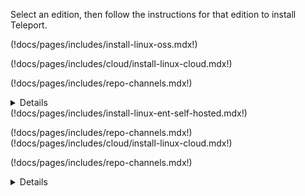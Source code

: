 Select an edition, then follow the instructions for that edition to install Teleport.

<Tabs dropdownView dropdownCaption="Teleport Edition">
  <TabItem label="Teleport Community Edition">

  (!docs/pages/includes/install-linux-oss.mdx!)

  </TabItem>
  <TabItem label="Teleport Team">
  (!docs/pages/includes/cloud/install-linux-cloud.mdx!)

  (!docs/pages/includes/repo-channels.mdx!)

  <Details title="Is my Teleport instance compatible with Teleport Team?">

  Before installing a `teleport` binary with a version besides
  v(=cloud.major_version=), read our compatibility rules to ensure that the
  binary is compatible with Teleport Cloud.

  (!docs/pages/includes/compatibility.mdx!)

  </Details>

  </TabItem>
  <TabItem label="Teleport Enterprise">
  (!docs/pages/includes/install-linux-ent-self-hosted.mdx!)

  (!docs/pages/includes/repo-channels.mdx!)
  </TabItem>
  <TabItem label="Teleport Enterprise Cloud">
  (!docs/pages/includes/cloud/install-linux-cloud.mdx!)

  (!docs/pages/includes/repo-channels.mdx!)
  <Details title="Is my Teleport instance compatible with Teleport Enterprise Cloud?">

  Before installing a `teleport` binary with a version besides v(=cloud.major_version=),
  read our compatibility rules to ensure that the binary is compatible with
  Teleport Enterprise Cloud.

  (!docs/pages/includes/compatibility.mdx!)

  </Details>
  </TabItem>
</Tabs>
